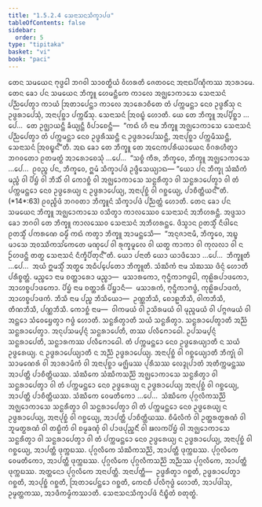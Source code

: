 ```yaml
---
title: "1.5.2.4 ᩈᩮᨶᩣᩈᨶᩈᩥᨠ᩠ᨡᩣᨸᨴ"
tableOfContents: false
sidebar:
  order: 5
type: "tipitaka"
basket: "vi"
book: "paci"
---
```



<DynamicBreadcrumb />

<Division number="108" book="paci">

<Paragraph number="380" book="paci">
ᨲᩮᨶ ᩈᨾᨿᩮᨶ ᨻᩩᨴ᩠ᨵᩮᩤ ᨽᨣᩅᩤ ᩈᩣᩅᨲ᩠ᨳᩥᨿᩴ ᩅᩥᩉᩁᨲᩥ ᨩᩮᨲᩅᨶᩮ ᩋᨶᩣᨳᨸᩥᨱ᩠ᨯᩥᨠᩔ ᩋᩣᩁᩣᨾᩮ. ᨲᩮᨶ ᨡᩮᩣ ᨸᨶ ᩈᨾᨿᩮᨶ ᨽᩥᨠ᩠ᨡᩪ ᩉᩮᨾᨶ᩠ᨲᩥᨠᩮ ᨠᩣᩃᩮ ᩋᨩ᩠ᨫᩮᩣᨠᩣᩈᩮ ᩈᩮᨶᩣᩈᨶᩴ ᨸᨬ᩠ᨬᨸᩮᨲ᩠ᩅᩣ ᨠᩣᨿᩴ ᩒᨲᩣᨸᩮᨶ᩠ᨲᩣ ᨠᩣᩃᩮ ᩋᩣᩁᩮᩣᨧᩥᨲᩮ ᨲᩴ ᨸᨠ᩠ᨠᨾᨶ᩠ᨲᩣ ᨶᩮᩅ ᩏᨴ᩠ᨵᩁᩥᩴᩈᩩ ᨶ ᩏᨴ᩠ᨵᩁᩣᨸᩮᩈᩩᩴ, ᩋᨶᩣᨸᩩᨧ᩠ᨨᩣ ᨸᨠ᩠ᨠᨾᩥᩴᩈᩩ. ᩈᩮᨶᩣᩈᨶᩴ ᩒᩅᨭ᩠ᨮᩴ ᩉᩮᩣᨲᩥ. ᨿᩮ ᨲᩮ ᨽᩥᨠ᩠ᨡᩪ ᩋᨸ᩠ᨸᩥᨧ᩠ᨨᩣ …ᨸᩮ…  ᨲᩮ ᩏᨩ᩠ᨫᩣᨿᨶ᩠ᨲᩥ ᨡᩥᨿ᩠ᨿᨶ᩠ᨲᩥ ᩅᩥᨸᩣᨧᩮᨶ᩠ᨲᩥ—  “ᨠᨳᩴ ᩉᩥ ᨶᩣᨾ ᨽᩥᨠ᩠ᨡᩪ ᩋᨩ᩠ᨫᩮᩣᨠᩣᩈᩮ ᩈᩮᨶᩣᩈᨶᩴ ᨸᨬ᩠ᨬᨸᩮᨲ᩠ᩅᩣ ᨲᩴ ᨸᨠ᩠ᨠᨾᨶ᩠ᨲᩣ ᨶᩮᩅ ᩏᨴ᩠ᨵᩁᩥᩔᨶ᩠ᨲᩥ ᨶ ᩏᨴ᩠ᨵᩁᩣᨸᩮᩔᨶ᩠ᨲᩥ, ᩋᨶᩣᨸᩩᨧ᩠ᨨᩣ ᨸᨠ᩠ᨠᨾᩥᩔᨶ᩠ᨲᩥ, ᩈᩮᨶᩣᩈᨶᩴ ᩒᩅᨭ᩠ᨮᨶ᩺”ᨲᩥ.
</Paragraph>

<Paragraph number="381" book="paci">
ᩋᨳ ᨡᩮᩣ ᨲᩮ ᨽᩥᨠ᩠ᨡᩪ ᨲᩮ ᩋᨶᩮᨠᨸᩁᩥᨿᩣᨿᩮᨶ ᩅᩥᨣᩁᩉᩥᨲ᩠ᩅᩣ ᨽᨣᩅᨲᩮᩣ ᩑᨲᨾᨲ᩠ᨳᩴ ᩋᩣᩁᩮᩣᨧᩮᩈᩩᩴ …ᨸᩮ…  “ᩈᨧ᩠ᨧᩴ ᨠᩥᩁ, ᨽᩥᨠ᩠ᨡᩅᩮ, ᨽᩥᨠ᩠ᨡᩪ ᩋᨩ᩠ᨫᩮᩣᨠᩣᩈᩮ …ᨸᩮ…  ᩑᩅᨬ᩠ᨧ ᨸᨶ, ᨽᩥᨠ᩠ᨡᩅᩮ, ᩍᨾᩴ ᩈᩥᨠ᩠ᨡᩣᨸᨴᩴ ᩏᨴ᩠ᨴᩥᩈᩮᨿ᩠ᨿᩣᨳ—
</Paragraph>

</Division>
<Division number="109" book="paci">

<Paragraph number="382" book="paci">
<Emphasis>“ᨿᩮᩣ ᨸᨶ ᨽᩥᨠ᩠ᨡᩩ ᩈᩴᨥᩥᨠᩴ ᨾᨬ᩠ᨧᩴ ᩅᩤ ᨸᩦᨮᩴ ᩅᩤ ᨽᩥᩈᩥᩴ ᩅᩤ ᨠᩮᩣᨧ᩠ᨨᩴ ᩅᩤ ᩋᨩ᩠ᨫᩮᩣᨠᩣᩈᩮ ᩈᨶ᩠ᨳᩁᩥᨲ᩠ᩅᩣ ᩅᩤ ᩈᨶ᩠ᨳᩁᩣᨸᩮᨲ᩠ᩅᩣ ᩅᩤ ᨲᩴ ᨸᨠ᩠ᨠᨾᨶ᩠ᨲᩮᩣ ᨶᩮᩅ ᩏᨴ᩠ᨵᩁᩮᨿ᩠ᨿ ᨶ ᩏᨴ᩠ᨵᩁᩣᨸᩮᨿ᩠ᨿ, ᩋᨶᩣᨸᩩᨧ᩠ᨨᩴ ᩅᩤ ᨣᨧ᩠ᨨᩮᨿ᩠ᨿ, ᨸᩣᨧᩥᨲ᩠ᨲᩥᨿᨶ᩺”</Emphasis>ᨲᩥ. (*14*:<Emphasis>63</Emphasis>)
</Paragraph>

<Paragraph number="383" book="paci">
ᩑᩅᨬ᩠ᨧᩥᨴᩴ ᨽᨣᩅᨲᩣ ᨽᩥᨠ᩠ᨡᩪᨶᩴ ᩈᩥᨠ᩠ᨡᩣᨸᨴᩴ ᨸᨬ᩠ᨬᨲ᩠ᨲᩴ ᩉᩮᩣᨲᩥ.
</Paragraph>

</Division>
<Division number="110" book="paci">

<Paragraph number="384" book="paci">
ᨲᩮᨶ ᨡᩮᩣ ᨸᨶ ᩈᨾᨿᩮᨶ ᨽᩥᨠ᩠ᨡᩪ ᩋᨩ᩠ᨫᩮᩣᨠᩣᩈᩮ ᩅᩈᩥᨲ᩠ᩅᩣ ᨠᩣᩃᩔᩮᩅ ᩈᩮᨶᩣᩈᨶᩴ ᩋᨽᩥᩉᩁᨶ᩠ᨲᩥ. ᩋᨴ᩠ᨴᩈᩣ ᨡᩮᩣ ᨽᨣᩅᩤ ᨲᩮ ᨽᩥᨠ᩠ᨡᩪ ᨠᩣᩃᩔᩮᩅ ᩈᩮᨶᩣᩈᨶᩴ ᩋᨽᩥᩉᩁᨶ᩠ᨲᩮ. ᨴᩥᩈ᩠ᩅᩣᨶ ᩑᨲᩈ᩠ᨾᩥᩴ ᨶᩥᨴᩤᨶᩮ ᩑᨲᩈ᩠ᨾᩥᩴ ᨸᨠᩁᨱᩮ ᨵᨾ᩠ᨾᩥᩴ ᨠᨳᩴ ᨠᨲ᩠ᩅᩣ ᨽᩥᨠ᩠ᨡᩪ ᩋᩣᨾᨶ᩠ᨲᩮᩈᩥ—  “ᩋᨶᩩᨩᩣᨶᩣᨾᩥ, ᨽᩥᨠ᩠ᨡᩅᩮ, ᩋᨭ᩠ᨮ ᨾᩣᩈᩮ ᩋᩅᩔᩥᨠᩈᩘᨠᩮᨲᩮ ᨾᨱ᩠ᨯᨸᩮ ᩅᩤ ᩁᩩᨠ᩠ᨡᨾᩪᩃᩮ ᩅᩤ ᨿᨲ᩠ᨳ ᨠᩣᨠᩣ ᩅᩤ ᨠᩩᩃᩃᩣ ᩅᩤ ᨶ ᩐᩉᨴᨶ᩠ᨲᩥ ᨲᨲ᩠ᨳ ᩈᩮᨶᩣᩈᨶᩴ ᨶᩥᨠ᩠ᨡᩥᨸᩥᨲᩩᨶ᩺”ᨲᩥ.
</Paragraph>

</Division>
<Division number="111" book="paci">

<Paragraph number="385" book="paci">
<Emphasis>ᨿᩮᩣ ᨸᨶᩣ</Emphasis>ᨲᩥ ᨿᩮᩣ ᨿᩣᨴᩥᩈᩮᩣ …ᨸᩮ…  <Emphasis>ᨽᩥᨠ᩠ᨡᩪ</Emphasis>ᨲᩥ …ᨸᩮ…  ᩋᨿᩴ ᩍᨾᩈ᩠ᨾᩥᩴ ᩋᨲ᩠ᨳᩮ ᩋᨵᩥᨸ᩠ᨸᩮᨲᩮᩣ ᨽᩥᨠ᩠ᨡᩪᨲᩥ.
</Paragraph>

<Paragraph number="386" book="paci">
<Emphasis>ᩈᩴᨥᩥᨠᩴ</Emphasis> ᨶᩣᨾ ᩈᩴᨥᩔ ᨴᩥᨶ᩠ᨶᩴ ᩉᩮᩣᨲᩥ ᨸᩁᩥᨧ᩠ᨧᨲ᩠ᨲᩴ.
</Paragraph>

<Paragraph number="387" book="paci">
<Emphasis>ᨾᨬ᩠ᨧᩮᩣ</Emphasis> ᨶᩣᨾ ᨧᨲ᩠ᨲᩣᩁᩮᩣ ᨾᨬ᩠ᨧᩣ—  ᨾᩈᩣᩁᨠᩮᩣ, ᨻᩩᨶ᩠ᨴᩥᨠᩣᨻᨴ᩠ᨵᩮᩤ, ᨠᩩᩊᩦᩁᨸᩣᨴᨠᩮᩣ, ᩋᩣᩉᨧ᩠ᨧᨸᩣᨴᨠᩮᩣ.
</Paragraph>

<Paragraph number="388" book="paci">
<Emphasis>ᨸᩦᨮᩴ</Emphasis> ᨶᩣᨾ ᨧᨲ᩠ᨲᩣᩁᩥ ᨸᩦᨮᩣᨶᩥ—  ᨾᩈᩣᩁᨠᩴ, ᨻᩩᨶ᩠ᨴᩥᨠᩣᨻᨴ᩠ᨵᩴ, ᨠᩩᩊᩦᩁᨸᩣᨴᨠᩴ, ᩋᩣᩉᨧ᩠ᨧᨸᩣᨴᨠᩴ.
</Paragraph>

<Paragraph number="389" book="paci">
<Emphasis>ᨽᩥᩈᩥ</Emphasis> ᨶᩣᨾ ᨸᨬ᩠ᨧ ᨽᩥᩈᩥᨿᩮᩣ—  ᩏᨱ᩠ᨱᨽᩥᩈᩥ, ᨧᩮᩣᩊᨽᩥᩈᩥ, ᩅᩤᨠᨽᩥᩈᩥ, ᨲᩥᨱᨽᩥᩈᩥ, ᨸᨱ᩠ᨱᨽᩥᩈᩥ.
</Paragraph>

<Paragraph number="390" book="paci">
<Emphasis>ᨠᩮᩣᨧ᩠ᨨᩴ</Emphasis> ᨶᩣᨾ—  ᩅᩤᨠᨾᨿᩴ ᩅᩤ ᩏᩈᩦᩁᨾᨿᩴ ᩅᩤ ᨾᩩᨬ᩠ᨩᨾᨿᩴ ᩅᩤ ᨸᨻ᩠ᨻᨩᨾᨿᩴ ᩅᩤ ᩋᨶ᩠ᨲᩮᩣ ᩈᩴᩅᩮᨮᩮᨲ᩠ᩅᩣ ᨻᨴ᩠ᨵᩴ ᩉᩮᩣᨲᩥ.
</Paragraph>

<Paragraph number="391" book="paci">
<Emphasis>ᩈᨶ᩠ᨳᩁᩥᨲ᩠ᩅᩣ</Emphasis>ᨲᩥ ᩈᨿᩴ ᩈᨶ᩠ᨳᩁᩥᨲ᩠ᩅᩣ.
</Paragraph>

<Paragraph number="392" book="paci">
<Emphasis>ᩈᨶ᩠ᨳᩁᩣᨸᩮᨲ᩠ᩅᩣ</Emphasis>ᨲᩥ ᩋᨬ᩠ᨬᩴ ᩈᨶ᩠ᨳᩁᩣᨸᩮᨲ᩠ᩅᩣ. ᩋᨶᩩᨸᩈᨾ᩠ᨸᨶ᩠ᨶᩴ ᩈᨶ᩠ᨳᩁᩣᨸᩮᨲᩥ, ᨲᩔ ᨸᩃᩥᨻᩮᩣᨵᩮᩤ. ᩏᨸᩈᨾ᩠ᨸᨶ᩠ᨶᩴ ᩈᨶ᩠ᨳᩁᩣᨸᩮᨲᩥ, ᩈᨶ᩠ᨳᩣᩁᨠᩔ ᨸᩃᩥᨻᩮᩣᨵᩮᩤ.
</Paragraph>

<Paragraph number="393" book="paci">
<Emphasis>ᨲᩴ ᨸᨠ᩠ᨠᨾᨶ᩠ᨲᩮᩣ ᨶᩮᩅ ᩏᨴ᩠ᨵᩁᩮᨿ᩠ᨿᩣ</Emphasis>ᨲᩥ ᨶ ᩈᨿᩴ ᩏᨴ᩠ᨵᩁᩮᨿ᩠ᨿ.
</Paragraph>

<Paragraph number="394" book="paci">
<Emphasis>ᨶ ᩏᨴ᩠ᨵᩁᩣᨸᩮᨿ᩠ᨿᩣ</Emphasis>ᨲᩥ ᨶ ᩋᨬ᩠ᨬᩴ ᩏᨴ᩠ᨵᩁᩣᨸᩮᨿ᩠ᨿ.
</Paragraph>

<Paragraph number="395" book="paci">
<Emphasis>ᩋᨶᩣᨸᩩᨧ᩠ᨨᩴ ᩅᩤ ᨣᨧ᩠ᨨᩮᨿ᩠ᨿᩣ</Emphasis>ᨲᩥ ᨽᩥᨠ᩠ᨡᩩᩴ ᩅᩤ ᩈᩣᨾᨱᩮᩁᩴ ᩅᩤ ᩋᩣᩁᩣᨾᩥᨠᩴ ᩅᩤ ᩋᨶᩣᨸᩩᨧ᩠ᨨᩣ ᨾᨩ᩠ᨫᩥᨾᩔ ᨸᩩᩁᩥᩈᩔ ᩃᩮᨯ᩠ᨯᩩᨸᩣᨲᩴ ᩋᨲᩥᨠ᩠ᨠᨾᨶ᩠ᨲᩔ ᩋᩣᨸᨲ᩠ᨲᩥ ᨸᩣᨧᩥᨲ᩠ᨲᩥᨿᩔ.
</Paragraph>

</Division>
<Division number="112" book="paci">

<Paragraph number="396" book="paci">
ᩈᩴᨥᩥᨠᩮ ᩈᩴᨥᩥᨠᩈᨬ᩠ᨬᩦ ᩋᨩ᩠ᨫᩮᩣᨠᩣᩈᩮ ᩈᨶ᩠ᨳᩁᩥᨲ᩠ᩅᩣ ᩅᩤ ᩈᨶ᩠ᨳᩁᩣᨸᩮᨲ᩠ᩅᩣ ᩅᩤ ᨲᩴ ᨸᨠ᩠ᨠᨾᨶ᩠ᨲᩮᩣ ᨶᩮᩅ ᩏᨴ᩠ᨵᩁᩮᨿ᩠ᨿ ᨶ ᩏᨴ᩠ᨵᩁᩣᨸᩮᨿ᩠ᨿ ᩋᨶᩣᨸᩩᨧ᩠ᨨᩴ ᩅᩤ ᨣᨧ᩠ᨨᩮᨿ᩠ᨿ, ᩋᩣᨸᨲ᩠ᨲᩥ ᨸᩣᨧᩥᨲ᩠ᨲᩥᨿᩔ. ᩈᩴᨥᩥᨠᩮ ᩅᩮᨾᨲᩥᨠᩮᩣ …ᨸᩮ…  ᩈᩴᨥᩥᨠᩮ ᨸᩩᨣ᩠ᨣᩃᩥᨠᩈᨬ᩠ᨬᩦ ᩋᨩ᩠ᨫᩮᩣᨠᩣᩈᩮ ᩈᨶ᩠ᨳᩁᩥᨲ᩠ᩅᩣ ᩅᩤ ᩈᨶ᩠ᨳᩁᩣᨸᩮᨲ᩠ᩅᩣ ᩅᩤ ᨲᩴ ᨸᨠ᩠ᨠᨾᨶ᩠ᨲᩮᩣ ᨶᩮᩅ ᩏᨴ᩠ᨵᩁᩮᨿ᩠ᨿ ᨶ ᩏᨴ᩠ᨵᩁᩣᨸᩮᨿ᩠ᨿ, ᩋᨶᩣᨸᩩᨧ᩠ᨨᩴ ᩅᩤ ᨣᨧ᩠ᨨᩮᨿ᩠ᨿ, ᩋᩣᨸᨲ᩠ᨲᩥ ᨸᩣᨧᩥᨲ᩠ᨲᩥᨿᩔ.
</Paragraph>

<Paragraph number="397" book="paci">
ᨧᩥᨾᩥᩃᩥᨠᩴ ᩅᩤ ᩏᨲ᩠ᨲᩁᨲ᩠ᨳᩁᨱᩴ ᩅᩤ ᨽᩪᨾᨲ᩠ᨳᩁᨱᩴ ᩅᩤ ᨲᨭ᩠ᨭᩥᨠᩴ ᩅᩤ ᨧᨾ᩠ᨾᨡᨱ᩠ᨯᩴ ᩅᩤ ᨸᩣᨴᨸᩩᨬ᩠ᨨᨶᩥᩴ ᩅᩤ ᨹᩃᨠᨸᩦᨮᩴ ᩅᩤ ᩋᨩ᩠ᨫᩮᩣᨠᩣᩈᩮ ᩈᨶ᩠ᨳᩁᩥᨲ᩠ᩅᩣ ᩅᩤ ᩈᨶ᩠ᨳᩁᩣᨸᩮᨲ᩠ᩅᩣ ᩅᩤ ᨲᩴ ᨸᨠ᩠ᨠᨾᨶ᩠ᨲᩮᩣ ᨶᩮᩅ ᩏᨴ᩠ᨵᩁᩮᨿ᩠ᨿ ᨶ ᩏᨴ᩠ᨵᩁᩣᨸᩮᨿ᩠ᨿ, ᩋᨶᩣᨸᩩᨧ᩠ᨨᩴ ᩅᩤ ᨣᨧ᩠ᨨᩮᨿ᩠ᨿ, ᩋᩣᨸᨲ᩠ᨲᩥ ᨴᩩᨠ᩠ᨠᨭᩔ. ᨸᩩᨣ᩠ᨣᩃᩥᨠᩮ ᩈᩴᨥᩥᨠᩈᨬ᩠ᨬᩦ, ᩋᩣᨸᨲ᩠ᨲᩥ ᨴᩩᨠ᩠ᨠᨭᩔ. ᨸᩩᨣ᩠ᨣᩃᩥᨠᩮ ᩅᩮᨾᨲᩥᨠᩮᩣ, ᩋᩣᨸᨲ᩠ᨲᩥ ᨴᩩᨠ᩠ᨠᨭᩔ. ᨸᩩᨣ᩠ᨣᩃᩥᨠᩮ ᨸᩩᨣ᩠ᨣᩃᩥᨠᩈᨬ᩠ᨬᩦ ᩋᨬ᩠ᨬᩔ ᨸᩩᨣ᩠ᨣᩃᩥᨠᩮ, ᩋᩣᨸᨲ᩠ᨲᩥ ᨴᩩᨠ᩠ᨠᨭᩔ. ᩋᨲ᩠ᨲᨶᩮᩣ ᨸᩩᨣ᩠ᨣᩃᩥᨠᩮ ᩋᨶᩣᨸᨲ᩠ᨲᩥ.
</Paragraph>

</Division>
<Division number="113" book="paci">

<Paragraph number="398" book="paci">
ᩋᨶᩣᨸᨲ᩠ᨲᩥ—  ᩏᨴ᩠ᨵᩁᩥᨲ᩠ᩅᩣ ᨣᨧ᩠ᨨᨲᩥ, ᩏᨴ᩠ᨵᩁᩣᨸᩮᨲ᩠ᩅᩣ ᨣᨧ᩠ᨨᨲᩥ, ᩋᩣᨸᩩᨧ᩠ᨨᩴ ᨣᨧ᩠ᨨᨲᩥ, ᩒᨲᩣᨸᩮᨶ᩠ᨲᩮᩣ ᨣᨧ᩠ᨨᨲᩥ, ᨠᩮᨶᨧᩥ ᨸᩃᩥᨻᩩᨴ᩠ᨵᩴ ᩉᩮᩣᨲᩥ, ᩋᩣᨸᨴᩤᩈᩩ, ᩏᨾ᩠ᨾᨲ᩠ᨲᨠᩔ, ᩋᩣᨴᩥᨠᨾ᩠ᨾᩥᨠᩔᩣᨲᩥ.

</Paragraph>
</Division>

<Paragraph number="399" type="center" book="paci">
ᩈᩮᨶᩣᩈᨶᩈᩥᨠ᩠ᨡᩣᨸᨴᩴ ᨶᩥᨭ᩠ᨮᩥᨲᩴ ᨧᨲᩩᨲ᩠ᨳᩴ.
</Paragraph>
